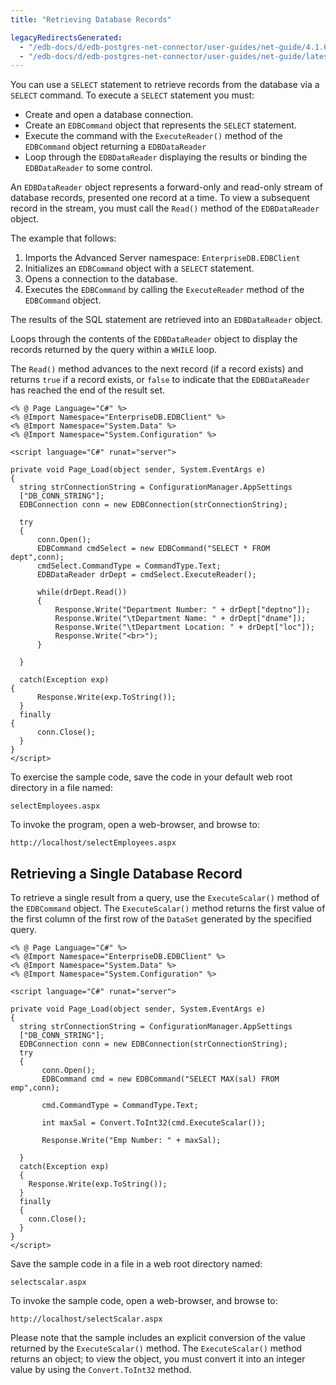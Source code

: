 ```yaml
---
title: "Retrieving Database Records"

legacyRedirectsGenerated:
  - "/edb-docs/d/edb-postgres-net-connector/user-guides/net-guide/4.1.6.1/retrieving_database_records.html"
  - "/edb-docs/d/edb-postgres-net-connector/user-guides/net-guide/latest/retrieving_database_records.html"
---
```


<div id="retrieving_database_records" class="registered_link"></div>

You can use a `SELECT` statement to retrieve records from the database via a `SELECT` command. To execute a `SELECT` statement you must:

-   Create and open a database connection.
-   Create an `EDBCommand` object that represents the `SELECT` statement.
-   Execute the command with the `ExecuteReader()` method of the `EDBCommand` object returning a `EDBDataReader`
-   Loop through the `EDBDataReader` displaying the results or binding the `EDBDataReader` to some control.

An `EDBDataReader` object represents a forward-only and read-only stream of database records, presented one record at a time. To view a subsequent record in the stream, you must call the `Read()` method of the `EDBDataReader` object.

The example that follows:

1.  Imports the Advanced Server namespace: `EnterpriseDB.EDBClient`
2.  Initializes an `EDBCommand` object with a `SELECT` statement.
3.  Opens a connection to the database.
4.  Executes the `EDBCommand` by calling the `ExecuteReader` method of the `EDBCommand` object.

The results of the SQL statement are retrieved into an `EDBDataReader` object.

Loops through the contents of the `EDBDataReader` object to display the records returned by the query within a `WHILE` loop.

The `Read()` method advances to the next record (if a record exists) and returns `true` if a record exists, or `false` to indicate that the `EDBDataReader` has reached the end of the result set.

```Text
<% @ Page Language="C#" %>
<% @Import Namespace="EnterpriseDB.EDBClient" %>
<% @Import Namespace="System.Data" %>
<% @Import Namespace="System.Configuration" %>

<script language="C#" runat="server">

private void Page_Load(object sender, System.EventArgs e)
{
  string strConnectionString = ConfigurationManager.AppSettings
  ["DB_CONN_STRING"];
  EDBConnection conn = new EDBConnection(strConnectionString);

  try
  {
      conn.Open();
      EDBCommand cmdSelect = new EDBCommand("SELECT * FROM dept",conn);
      cmdSelect.CommandType = CommandType.Text;
      EDBDataReader drDept = cmdSelect.ExecuteReader();

      while(drDept.Read())
      {
          Response.Write("Department Number: " + drDept["deptno"]);
          Response.Write("\tDepartment Name: " + drDept["dname"]);
          Response.Write("\tDepartment Location: " + drDept["loc"]);
          Response.Write("<br>");
      }

  }

  catch(Exception exp)
{
      Response.Write(exp.ToString());
  }
  finally
{
      conn.Close();
  }
}
</script>
```

To exercise the sample code, save the code in your default web root directory in a file named:

 `selectEmployees.aspx`

To invoke the program, open a web-browser, and browse to:

 `http://localhost/selectEmployees.aspx`

## Retrieving a Single Database Record

To retrieve a single result from a query, use the `ExecuteScalar()` method of the `EDBCommand` object. The `ExecuteScalar()` method returns the first value of the first column of the first row of the `DataSet` generated by the specified query.

```text
<% @ Page Language="C#" %>
<% @Import Namespace="EnterpriseDB.EDBClient" %>
<% @Import Namespace="System.Data" %>
<% @Import Namespace="System.Configuration" %>

<script language="C#" runat="server">

private void Page_Load(object sender, System.EventArgs e)
{
  string strConnectionString = ConfigurationManager.AppSettings
  ["DB_CONN_STRING"];
  EDBConnection conn = new EDBConnection(strConnectionString);
  try
  {
       conn.Open();
       EDBCommand cmd = new EDBCommand("SELECT MAX(sal) FROM emp",conn);

       cmd.CommandType = CommandType.Text;

       int maxSal = Convert.ToInt32(cmd.ExecuteScalar());

       Response.Write("Emp Number: " + maxSal);

  }
  catch(Exception exp)
  {
    Response.Write(exp.ToString());
  }
  finally
  {
    conn.Close();
  }
}
</script>
```

Save the sample code in a file in a web root directory named:

 `selectscalar.aspx`

To invoke the sample code, open a web-browser, and browse to:

 `http://localhost/selectScalar.aspx`

Please note that the sample includes an explicit conversion of the value returned by the `ExecuteScalar()` method. The `ExecuteScalar()` method returns an object; to view the object, you must convert it into an integer value by using the `Convert.ToInt32` method.
